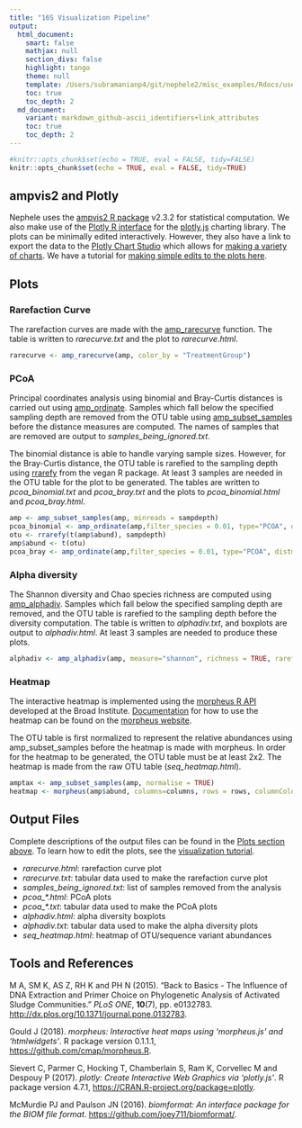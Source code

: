 ```yaml
---
title: "16S Visualization Pipeline"
output:
  html_document:
    smart: false  
    mathjax: null
    section_divs: false
    highlight: tango
    theme: null
    template: /Users/subramanianp4/git/nephele2/misc_examples/Rdocs/user_guide_template.html
    toc: true
    toc_depth: 2
  md_document:
    variant: markdown_github-ascii_identifiers+link_attributes
    toc: true
    toc_depth: 2
---
```


```r
#knitr::opts_chunk$set(echo = TRUE, eval = FALSE, tidy=FALSE)
knitr::opts_chunk$set(echo = TRUE, eval = FALSE, tidy=TRUE)
```

## ampvis2 and Plotly
Nephele uses the [ampvis2 R package](https://madsalbertsen.github.io/ampvis2/){target="_blank" rel="noopener noreferrer"} v2.3.2 for statistical computation.  We also make use of the [Plotly R interface](https://plot.ly/r/){target="_blank" rel="noopener noreferrer"} for the [plotly.js](https://plot.ly){target="_blank" rel="noopener noreferrer"} charting library.  The plots can be minimally edited interactively.  However, they also have a link to export the data to the [Plotly Chart Studio](https://plot.ly/online-chart-maker/){target="_blank" rel="noopener noreferrer"} which allows for [making a variety of charts](https://help.plot.ly/tutorials/){target="_blank" rel="noopener noreferrer"}.  We have a tutorial for <a href="{{ url_for('show_tutorials') }}">making simple edits to the plots here</a>.

## Plots
### Rarefaction Curve
The rarefaction curves are made with the [amp_rarecurve](https://madsalbertsen.github.io/ampvis2/reference/amp_rarecurve.html){target="_blank" rel="noopener noreferrer"} function.  The table is written to *rarecurve.txt* and the plot to *rarecurve.html*.
```r
rarecurve <- amp_rarecurve(amp, color_by = "TreatmentGroup")
```

### PCoA
Principal coordinates analysis using binomial and Bray-Curtis distances is carried out using [amp_ordinate](https://madsalbertsen.github.io/ampvis2/reference/amp_ordinate.html){target="_blank" rel="noopener noreferrer"}.  Samples which fall below the specified sampling depth are removed from the OTU table using [amp_subset_samples](https://madsalbertsen.github.io/ampvis2/reference/amp_subset_samples.html){target="_blank" rel="noopener noreferrer"} before the distance measures are computed.  The names of samples that are removed are output to *samples_being_ignored.txt*. 

The binomial distance is able to handle varying sample sizes.  However, for the Bray-Curtis distance, the OTU table is rarefied to the sampling depth using [rrarefy](https://www.rdocumentation.org/packages/vegan/versions/2.4-2/topics/rarefy){target="_blank" rel="noopener noreferrer"} from the vegan R package.  At least 3 samples are needed in the OTU table for the plot to be generated.  The tables are written to *pcoa_binomial.txt* and *pcoa_bray.txt* and the plots to *pcoa_binomial.html* and *pcoa_bray.html*.
```r
amp <- amp_subset_samples(amp, minreads = sampdepth)
pcoa_binomial <- amp_ordinate(amp,filter_species = 0.01, type="PCOA", distmeasure = "binomial", sample_color_by = "TreatmentGroup", detailed_output = TRUE, transform="none")
otu <- rrarefy(t(amp$abund), sampdepth)
amp$abund <- t(otu)
pcoa_bray <- amp_ordinate(amp,filter_species = 0.01, type="PCOA", distmeasure = "bray", sample_color_by = "TreatmentGroup", detailed_output = TRUE, transform="none")
```

### Alpha diversity
The Shannon diversity and Chao species richness are computed using [amp_alphadiv](https://madsalbertsen.github.io/ampvis2/reference/amp_alphadiv.html){target="_blank" rel="noopener noreferrer"}. Samples which fall below the specified sampling depth are removed, and the OTU table is rarefied to the sampling depth before the diversity computation.  The table is written to *alphadiv.txt*, and boxplots are output to *alphadiv.html*.  At least 3 samples are needed to produce these plots.

```r
alphadiv <- amp_alphadiv(amp, measure="shannon", richness = TRUE, rarefy = sampdepth)
```

### Heatmap
The interactive heatmap is implemented using the [morpheus R API](https://github.com/cmap/morpheus.R){target="_blank" rel="noopener noreferrer"} developed at the Broad Institute.  [Documentation](https://software.broadinstitute.org/morpheus/documentation.html){target="_blank" rel="noopener noreferrer"} for how to use the heatmap can be found on the [morpheus website](https://software.broadinstitute.org/morpheus/){target="_blank" rel="noopener noreferrer"}.

The OTU table is first normalized to represent the relative abundances using amp_subset_samples before the heatmap is made with morpheus.  In order for the heatmap to be generated, the OTU table must be at least 2x2.  The heatmap is made from the raw OTU table (*seq_heatmap.html*).
```r
amptax <- amp_subset_samples(amp, normalise = TRUE)
heatmap <- morpheus(amp$abund, columns=columns, rows = rows, columnColorModel = list(type=as.list(colors)), colorScheme = list(scalingMode="fixed", stepped=FALSE), columnAnnotations = amptax$metadata, rowAnnotations = amptax$tax)
```

## Output Files
Complete descriptions of the output files can be found in the [Plots section above](#plots).  To learn how to edit the plots, see the <a href="{{ url_for('show_tutorials') }}">visualization tutorial</a>.

- *rarecurve.html*: rarefaction curve plot
- *rarecurve.txt*: tabular data used to make the rarefaction curve plot
- *samples_being_ignored.txt*: list of samples removed from the analysis
- *pcoa_\*.html*: PCoA plots
- *pcoa_\*.txt*: tabular data used to make the PCoA plots
- *alphadiv.html*: alpha diversity boxplots
- *alphadiv.txt*: tabular data used to make the alpha diversity plots
- *seq_heatmap.html*: heatmap of OTU/sequence variant abundances

## Tools and References
<p>M A, SM K, AS Z, RH K and PH N (2015). "Back to Basics - The Influence of DNA Extraction and Primer Choice on Phylogenetic Analysis of Activated Sludge Communities." <em>PLoS ONE</em>, <b>10</b>(7), pp. e0132783. <a href="http://dx.plos.org/10.1371/journal.pone.0132783" target="_blank" rel="noopener noreferrer">http://dx.plos.org/10.1371/journal.pone.0132783</a>.</p>
<p>Gould J (2018). <em>morpheus: Interactive heat maps using 'morpheus.js' and 'htmlwidgets'</em>. R package version 0.1.1.1, <a href="https://github.com/cmap/morpheus.R" target="_blank" rel="noopener noreferrer">https://github.com/cmap/morpheus.R</a>.</p>
<p>Sievert C, Parmer C, Hocking T, Chamberlain S, Ram K, Corvellec M and Despouy P (2017). <em>plotly: Create Interactive Web Graphics via 'plotly.js'</em>. R package version 4.7.1, <a href="https://CRAN.R-project.org/package=plotly" target="_blank" rel="noopener noreferrer">https://CRAN.R-project.org/package=plotly</a>.</p>
<p>McMurdie PJ and Paulson JN (2016). <em>biomformat: An interface package for the BIOM file format</em>. <a href="https://github.com/joey711/biomformat/" target="_blank" rel="noopener noreferrer">https://github.com/joey711/biomformat/</a>.</p>
